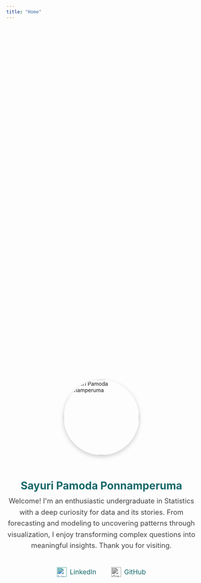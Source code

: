 ```yaml
---
title: "Home"
---
```


```{=html}
<div style="display: flex; flex-direction: column; align-items: center; justify-content: center; min-height: 60vh;">

  <img src="photo.jpg" alt="Sayuri Pamoda Ponnamperuma"
       style="width: 200px; height: 200px; object-fit: cover; border-radius: 50%; box-shadow: 0 4px 12px rgba(0,0,0,0.2); margin-bottom: 1.5rem;">

  <h1 style="color: #17696a; margin-bottom: 0.3rem;">
    Sayuri Pamoda Ponnamperuma
  </h1>

  <p style="max-width: 620px; text-align: center; font-size: 1.15rem; line-height: 1.6; color: #444; margin-top: 0.3rem;">
    Welcome! I'm an enthusiastic undergraduate in Statistics with a deep curiosity for data and its stories. From forecasting and modeling to uncovering patterns through visualization, I enjoy transforming complex questions into meaningful insights. Thank you for visiting.
  </p>

  <div style="display: flex; gap: 2.5rem; margin-top: 1.5rem;">

    <a href="https://www.linkedin.com/in/sayuri-pamoda/" target="_blank" title="LinkedIn"
       style="text-decoration: none; display: flex; align-items: center; gap: 0.5rem; color: #17696a;">
      <img src="https://cdn.jsdelivr.net/gh/simple-icons/simple-icons/icons/linkedin.svg"
           alt="LinkedIn" style="width: 26px; height: 26px; filter: invert(23%) sepia(39%) saturate(389%) hue-rotate(132deg) brightness(93%) contrast(88%);" />
      <span style="font-size: 1.1rem;">LinkedIn</span>
    </a>

    <a href="https://github.com/sayuripamoda382" target="_blank" title="GitHub"
       style="text-decoration: none; display: flex; align-items: center; gap: 0.5rem; color: #17696a;">
      <img src="https://cdn.jsdelivr.net/gh/simple-icons/simple-icons/icons/github.svg"
           alt="GitHub" style="width: 26px; height: 26px; filter: invert(20%) sepia(0%) saturate(0%) hue-rotate(171deg) brightness(100%) contrast(90%);" />
      <span style="font-size: 1.1rem;">GitHub</span>
    </a>

  </div>

</div>
```
